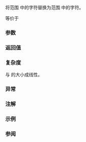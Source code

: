 {{cpp/string/basic_string/title|replace_with_range}}
{{cpp/string/basic_string/navbar}}
{{ddcl|since=c++23|1=
template&lt; container-compatible-range&lt;CharT&gt; R &gt;
constexpr std::basic_string&amp; replace_with_range( const_iterator first,
                                                 const_iterator last,
                                                 R&amp;&amp; rg );
}}

将范围 {{range|first|last}} 中的字符替换为范围 {{c|rg}} 中的字符。

等价于
{{source|1=
return replace(first,
               last,
               std::basic_string(
                   std::from_range,
                   std::forward&lt;R&gt;(rg),
                   get_allocator())
);
}}

===参数===
{{par begin}}
{{par|first, last|要被替换的字符范围}}
{{par|rg|{{ls|cpp/ranges/to#容器兼容范围}}}}
{{par end}}

===返回值===
{{c|*this}}

===复杂度===
与 {{c|rg}} 的大小成线性。

===异常===
{{cpp/string/basic_string/length error note}}

{{cpp/strong exception safety guarantee}}

===注解===
{{feature test macro|__cpp_lib_containers_ranges|value=202202L|std=C++23|接受{{ls|cpp/ranges/to#容器兼容范围}}的成员函数}}

===示例===
{{example
|code=
#include &lt;algorithm&gt;
#include &lt;cassert&gt;
#include &lt;forward_list&gt;
#include &lt;iterator&gt;
#include &lt;string&gt;

int main()
{
    using namespace std::literals;

    auto s{"Today is today!"s};
    constexpr auto today{"today"sv};
    constexpr auto tomorrow{"tomorrow's yesterday"sv};
    std::forward_list&lt;char&gt; rg;
    std::ranges::reverse_copy(tomorrow, std::front_inserter(rg));

    const auto pos{s.rfind(today)};
    assert(pos != s.npos);
    const auto first{std::next(s.begin(), pos)};
    const auto last{std::next(first, today.length())};

#ifdef __cpp_lib_containers_ranges
    s.replace_range(first, last, rg);
#else
    s.replace(first, last, rg.cbegin(), rg.cend());
#endif

    assert("Today is tomorrow's yesterday!" == s);
}

}}

===参阅===
{{dsc begin}}
{{dsc inc|cpp/string/basic_string/dsc replace}}
{{dsc end}}

{{langlinks|de|en|es|fr|it|ja|pl|pt|ru}}